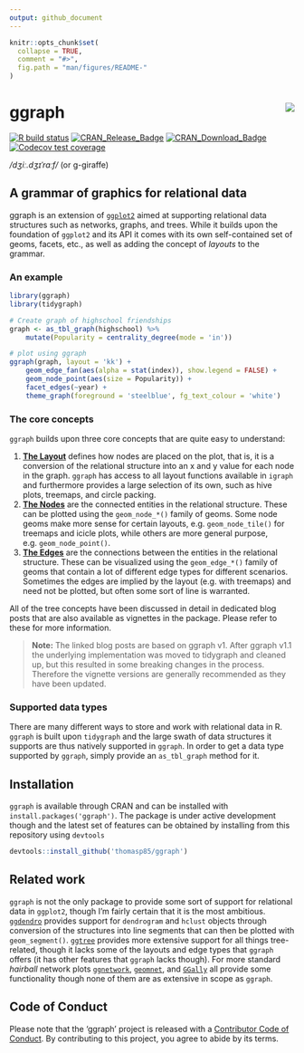 ```yaml
---
output: github_document
---
```


<!-- README.md is generated from README.Rmd. Please edit that file -->

```r
knitr::opts_chunk$set(
  collapse = TRUE,
  comment = "#>",
  fig.path = "man/figures/README-"
)
```

# ggraph <img src="man/figures/logo.png" align="right" />

<!-- badges: start -->
[![R build status](https://github.com/thomasp85/ggraph/workflows/R-CMD-check/badge.svg)](https://github.com/thomasp85/ggraph/actions)
[![CRAN_Release_Badge](http://www.r-pkg.org/badges/version-ago/ggraph)](https://CRAN.R-project.org/package=ggraph)
[![CRAN_Download_Badge](http://cranlogs.r-pkg.org/badges/ggraph)](https://CRAN.R-project.org/package=ggraph)
[![Codecov test coverage](https://codecov.io/gh/thomasp85/ggraph/branch/master/graph/badge.svg)](https://codecov.io/gh/thomasp85/ggraph?branch=master)
<!-- badges: end -->

*/dʒiː.dʒɪˈrɑːf/*  (or g-giraffe)

## A grammar of graphics for relational data
ggraph is an extension of [`ggplot2`](https://ggplot2.tidyverse.org) aimed at
supporting relational data structures such as networks, graphs, and trees. 
While it builds upon the foundation of `ggplot2` and its API it comes with its
own self-contained set of geoms, facets, etc., as well as adding the concept of 
*layouts* to the grammar.

### An example
```r
library(ggraph)
library(tidygraph)

# Create graph of highschool friendships
graph <- as_tbl_graph(highschool) %>% 
    mutate(Popularity = centrality_degree(mode = 'in'))

# plot using ggraph
ggraph(graph, layout = 'kk') + 
    geom_edge_fan(aes(alpha = stat(index)), show.legend = FALSE) + 
    geom_node_point(aes(size = Popularity)) + 
    facet_edges(~year) + 
    theme_graph(foreground = 'steelblue', fg_text_colour = 'white')
```

### The core concepts
`ggraph` builds upon three core concepts that are quite easy to understand:

1. [**The Layout**](https://www.data-imaginist.com/2017/ggraph-introduction-layouts/) 
defines how nodes are placed on the plot, that is, it is a 
conversion of the relational structure into an x and y value for each node in 
the graph. `ggraph` has access to all layout functions available in `igraph` and
furthermore provides a large selection of its own, such as hive plots, treemaps,
and circle packing.
2. [**The Nodes**](https://www.data-imaginist.com/2017/ggraph-introduction-nodes/) 
are the connected entities in the relational structure. These 
can be plotted using the `geom_node_*()` family of geoms. Some node geoms make
more sense for certain layouts, e.g. `geom_node_tile()` for treemaps and icicle
plots, while others are more general purpose, e.g. `geom_node_point()`.
3. [**The Edges**](https://www.data-imaginist.com/2017/ggraph-introduction-edges/) 
are the connections between the entities in the relational 
structure. These can be visualized using the `geom_edge_*()` family of geoms 
that contain a lot of different edge types for different scenarios. Sometimes
the edges are implied by the layout (e.g. with treemaps) and need not be plotted,
but often some sort of line is warranted.

All of the tree concepts have been discussed in detail in dedicated blog posts
that are also available as vignettes in the package. Please refer to these for 
more information.

> **Note:** The linked blog posts are based on ggraph v1. After ggraph v1.1 the
underlying implementation was moved to tidygraph and cleaned up, but this 
resulted in some breaking changes in the process. Therefore the vignette 
versions are generally recommended as they have been updated.

### Supported data types
There are many different ways to store and work with relational data in R. 
`ggraph` is built upon `tidygraph` and the large swath of data structures it 
supports are thus natively supported in `ggraph`. In order to get a data type 
supported by `ggraph`, simply provide an `as_tbl_graph` method for it.

## Installation
`ggraph` is available through CRAN and can be installed with 
`install.packages('ggraph')`. The package is under active development though and
the latest set of features can be obtained by installing from this repository
using `devtools`

```r
devtools::install_github('thomasp85/ggraph')
```

## Related work
`ggraph` is not the only package to provide some sort of support for relational
data in `ggplot2`, though I'm fairly certain that it is the most ambitious.
[`ggdendro`](https://CRAN.R-project.org/package=ggdendro) provides support for 
`dendrogram` and `hclust` objects through conversion of the structures into
line segments that can then be plotted with `geom_segment()`. 
[`ggtree`](http://bioconductor.org/packages/ggtree/) provides more extensive
support for all things tree-related, though it lacks some of the layouts and 
edge types that `ggraph` offers (it has other features that `ggraph` lacks 
though). For more standard *hairball* network plots 
[`ggnetwork`](https://CRAN.R-project.org/package=ggnetwork), 
[`geomnet`](https://CRAN.R-project.org/package=geomnet), and 
[`GGally`](https://CRAN.R-project.org/package=GGally) all provide some 
functionality though none of them are as extensive in scope as `ggraph`.

## Code of Conduct
Please note that the 'ggraph' project is released with a
[Contributor Code of Conduct](https://ggraph.data-imaginist.com/CODE_OF_CONDUCT.html).
By contributing to this project, you agree to abide by its terms.
